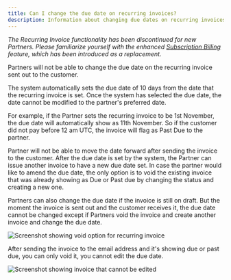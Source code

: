 ```yaml
---
title: Can I change the due date on recurring invoices?
description: Information about changing due dates on recurring invoices in the Commerce system.
---
```


*The Recurring Invoice functionality has been discontinued for new Partners. Please familiarize yourself with the enhanced [Subscription Billing](/commerce/subscription-billing) feature, which has been introduced as a replacement.*

Partners will not be able to change the due date on the recurring invoice sent out to the customer.

The system automatically sets the due date of 10 days from the date that the recurring invoice is set. Once the system has selected the due date, the date cannot be modified to the partner's preferred date.

For example, if the Partner sets the recurring invoice to be 1st November, the due date will automatically show as 11th November. So if the customer did not pay before 12 am UTC, the invoice will flag as Past Due to the partner.

Partner will not be able to move the date forward after sending the invoice to the customer. After the due date is set by the system, the Partner can issue another invoice to have a new due date set. In case the partner would like to amend the due date, the only option is to void the existing invoice that was already showing as Due or Past due by changing the status and creating a new one. 

Partners can also change the due date if the invoice is still on draft. But the moment the invoice is sent out and the customer receives it, the due date cannot be changed except if Partners void the invoice and create another invoice and change the due date.

![Screenshot showing void option for recurring invoice](/img/commerce/invoices/recurring-invoice-void.jpg)

After sending the invoice to the email address and it's showing due or past due, you can only void it, you cannot edit the due date.

![Screenshot showing invoice that cannot be edited](/img/commerce/invoices/recurring-invoice-edit.jpg)